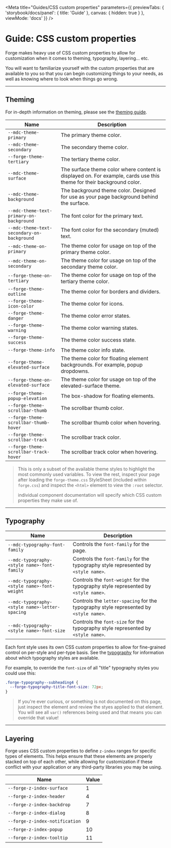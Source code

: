 
<Meta title="Guides/CSS custom properties" parameters={{
  previewTabs: {
    'storybook/docs/panel': { title: 'Guide' },
    canvas: { hidden: true }
  },
  viewMode: 'docs'
}} />

<PageSection>

# Guide: CSS custom properties

Forge makes heavy use of CSS custom properties to allow for customization when it comes to theming, typography, layering... etc.

You will want to familiarize yourself with the custom properties that are available to you so that you can begin customizing things
to your needs, as well as knowing where to look when things go wrong.

</PageSection>

---

<PageSection>

## Theming

For in-depth information on theming, please see the [theming guide](?path=/docs/guides-theming--page).

| Name                                                  | Description
| ------------------------------------------------------| -----
| `--mdc-theme-primary`                                 | The primary theme color.
| `--mdc-theme-secondary`                               | The secondary theme color.
| `--forge-theme-tertiary`                              | The tertiary theme color.
| `--mdc-theme-surface`                                 | The surface theme color where content is displayed on. For example, cards use this theme for their background color.
| `--mdc-theme-background`                              | The background theme color. Designed for use as your page background behind the surface.
| `--mdc-theme-text-primary-on-background`              | The font color for the primary text.
| `--mdc-theme-text-secondary-on-background`            | The font color for the secondary (muted) text.
| `--mdc-theme-on-primary`                              | The theme color for usage on top of the primary theme color.
| `--mdc-theme-on-secondary`                            | The theme color for usage on top of the secondary theme color.
| `--forge-theme-on-tertiary`                           | The theme color for usage on top of the tertiary theme color.
| `--forge-theme-outline`                          | The theme color for borders and dividers.
| `--forge-theme-icon-color`                            | The theme color for icons.
| `--forge-theme-danger`                                | The theme color error states.
| `--forge-theme-warning`                               | The theme color warning states.
| `--forge-theme-success`                               | The theme color success state.
| `--forge-theme-info`                                  | The theme color info state.
| `--forge-theme-elevated-surface`                      | The theme color for floating element backgrounds. For example, popup dropdowns.
| `--forge-theme-on-elevated-surface`                   | The theme color for usage on top of the elevated-surface theme.
| `--forge-theme-popup-elevation`                       | The box-shadow for floating elements.
| `--forge-theme-scrollbar-thumb`                       | The scrollbar thumb color.
| `--forge-theme-scrollbar-thumb-hover`                 | The scrollbar thumb color when hovering.
| `--forge-theme-scrollbar-track`                       | The scrollbar track color.
| `--forge-theme-scrollbar-track-hover`                 | The scrollbar track color when hovering.

> This is only a subset of the available theme styles to highlight the most commonly used variables. To view the rest, inspect your page
> after loading the `forge-theme.css` StyleSheet (included within `forge.css`) and inspect the `<html>` element to view the `:root` selector.
>
> individual component documentation will specify which CSS custom properties they make use of.

</PageSection>

---

<PageSection>

## Typography

| Name                                                  | Description
| ------------------------------------------------------| -----
| `--mdc-typography-font-family`                        | Controls the `font-family` for the page.
| `--mdc-typography-<style name>-font-family`           | Controls the `font-family` for the typography style represented by `<style name>`.
| `--mdc-typography-<style name>-font-weight`           | Controls the `font-weight` for the typography style represented by `<style name>`.
| `--mdc-typography-<style name>-letter-spacing`        | Controls the `letter-spacing` for the typography style represented by `<style name>`.
| `--mdc-typography-<style name>-font-size`             | Controls the `font-size` for the typography style represented by `<style name>`.

Each font style uses its own CSS custom properties to allow for fine-grained control on per-style and per-type basis. See the [typography](?path=/docs/guides-typography--page)
for information about which typography styles are available.

For example, to override the `font-size` of all "title" typography styles you could use this:
```scss
.forge-typography--subheading4 {
  --forge-typography-title-font-size: 72px;
}
```

> If you're ever curious, or something is not documented on this page, just inspect the element and review the styes applied to that element. You will
> see all `var()` references being used and that means you can override that value!

</PageSection>

---

<PageSection>

## Layering

Forge uses CSS custom properties to define `z-index` ranges for specific types of elements. This helps ensure that these elements are properly
stacked on top of each other, while allowing for customization if these conflict with your application or any third-party libraries you may be
using.

| Name                                                  | Value
| ------------------------------------------------------| -----
| `--forge-z-index-surface`                             | 1
| `--forge-z-index-header`                              | 4
| `--forge-z-index-backdrop`                            | 7
| `--forge-z-index-dialog`                              | 8
| `--forge-z-index-notification`                        | 9
| `--forge-z-index-popup`                               | 10
| `--forge-z-index-tooltip`                             | 11

</PageSection>
